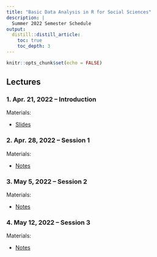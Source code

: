 ```yaml
---
title: "Basic Data Analysis in R for Social Sciences"
description: | 
  Summer 2022 Semester Schedule
output:
  distill::distill_article:
    toc: true
    toc_depth: 3
---
```


```r
knitr::opts_chunk$set(echo = FALSE)
```

## Lectures

### 1. Apr. 21, 2022 -- Introduction

<p class="nospace">Materials:</p>

- [Slides](slides/Intro/Intro-R.html)


### 2. Apr. 28, 2022 -- Session 1

<p class="nospace">Materials:</p>

- [Notes](https://kosuta.shinyapps.io/Lecture-1/) 


### 3. May 5, 2022 -- Session 2

<p class="nospace">Materials:</p>

- [Notes](https://kosuta.shinyapps.io/Lecture-2/) 


### 4. May 12, 2022 -- Session 3

<p class="nospace">Materials:</p>

- [Notes](https://kosuta.shinyapps.io/Lecture-3/) 


